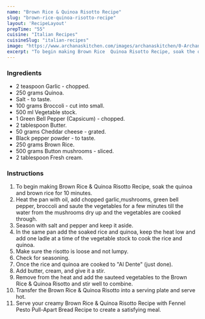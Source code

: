 ---
name: "Brown Rice & Quinoa Risotto Recipe"
slug: "brown-rice-quinoa-risotto-recipe"
layout: 'RecipeLayout'
prepTime: "55"
cuisine: "Italian Recipes"
cuisineSlug: "italian-recipes"
image: "https://www.archanaskitchen.com/images/archanaskitchen/0-Archanas-Kitchen-Recipes/2016/sept%2029/Brown_Rice_and_Quinoa_Rissoto_With_Mushroom_Recipe-2.jpg"
excerpt: "To begin making Brown Rice  Quinoa Risotto Recipe, soak the quinoa and brown rice for 10 minutes"
---

### Ingredients

- 2 teaspoon Garlic - chopped.
- 250 grams Quinoa.
- Salt - to taste.
- 100 grams Broccoli - cut into small.
- 500 ml Vegetable stock.
- 1 Green Bell Pepper (Capsicum) - chopped.
- 2 tablespoon Butter.
- 50 grams Cheddar cheese - grated.
- Black pepper powder - to taste.
- 250 grams Brown Rice.
- 500 grams Button mushrooms - sliced.
- 2 tablespoon Fresh cream.

### Instructions

1. To begin making Brown Rice & Quinoa Risotto Recipe, soak the quinoa and brown rice for 10 minutes.
1. Heat the pan with oil, add chopped garlic,mushrooms, green bell pepper, broccoli and saute the vegetables for a few minutes till the water from the mushrooms dry up and the vegetables are cooked through.
1. Season with  salt and pepper and keep it aside.
1. In the same pan add the soaked rice and quinoa, keep the heat low and add one ladle at a time of the vegetable stock to cook the rice and quinoa.
1. Make sure the risotto is loose and not lumpy.
1. Check for seasoning.
1. Once the rice and quinoa are cooked to "Al Dente" (just done).
1. Add butter, cream, and give it a stir.
1. Remove from the heat and add the sauteed vegetables to the Brown Rice & Quinoa Risotto and stir well to combine.
1. Transfer the Brown Rice & Quinoa Risotto into a serving plate and serve hot.
1. Serve your creamy Brown Rice & Quinoa Risotto Recipe with Fennel Pesto Pull-Apart Bread Recipe to create a satisfying meal.
